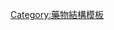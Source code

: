 {{Navbox
| name  = 色胺
| title = [[色胺]]及其衍生物
| state = {{{state|autocollapse}}}
|listclass = hlist
      | group1 = 伯胺衍生物
      | group1style = 
      | list1 = 
* [[血清素|5-羟色胺]]
* [[2-甲基-5-羟色胺]]
* [[色氨酸]]
* [[5-羟色氨酸]]
* {{tsl|en|4-HO-αMT||4-HO-αMT}}
* {{tsl|en|4-Me-αET||4-Me-αET}}
* {{tsl|en|4-Me-αMT||4-Me-αMT}}
* {{tsl|en|5-Benzyloxytryptamine||5-BT}}
* {{tsl|en|5-Carboxamidotryptamine||5-CT}}
* [[5-Ethoxy-AMT|5-Ethoxy-αMT]]
* {{tsl|en|5-Fluoro-AMT|5-氟-α-甲基色胺|5-氟-αMT}}
* [[5-氯-α-甲基色胺|5-氯-αMT]]
* {{tsl|en|α-Methyl-5-HT|α-甲基血清素|5-HO-αMT}}
* {{tsl|en|5-Methoxytryptamine|5-甲氧基色胺|5-MT}}
* {{tsl|en|5-Methoxy-7,N,N-trimethyltryptamine||5-MeO-7,N,N-TMT}}
* [[5-Methyl-AET|5-Methyl-αET]]
* {{tsl|en|5-MeO-AET||5-MeO-αET }}
* {{tsl|en|5-MeO-AMT||5-MeO-αMT}}
* {{tsl|en|5,7-Dihydroxytryptamine||5,7-Dihydroxytryptamine}}
* {{tsl|en|5-(Nonyloxy)tryptamine||5-(Nonyloxy)tryptamine}}
* {{tsl|en|6-Fluoro-AMT||6-Fluoro-αMT}}
* {{tsl|en|7-Methyl-αET||7-Methyl-αET}}
* {{tsl|en|alpha-Ethyltryptamine||αET}}
* {{tsl|en|alpha-Methyltryptamine||αMT}}
* {{tsl|en|AL-37350A||AL-37350A}}
* {{tsl|en|BW-723C86||BW-723C86}}
* [[α,α-二甲基色胺]]
* [[吲哚瑞酯]]
* {{tsl|en|Norbaeocystin||Norbaeocystin}}

      | group2 = 仲胺衍生物
      | group2style = 
      | list2 = 
* [[N-甲基色胺]](NMT)
* {{tsl|en|Ethylisopropyltryptamine||EiPT}}
* {{tsl|en|EMDT||EMDT}}
* [[Ethylpropyltryptamine|EPT]]
* {{tsl|en|Methylethyltryptamine||MET}}
* {{tsl|en|N-Methyl-N-isopropyltryptamine||MiPT}}
* {{tsl|en|Propylisopropyltryptamine||PiPT}}
* {{tsl|en|4-AcO-MET||4-AcO-MET}}
* {{tsl|en|4-HO-DSBT||4-HO-DSBT}}
* {{tsl|en|4-HO-MET||4-HO-MET}}
* {{tsl|en|4-HO-MiPT||4-HO-MiPT}}
* {{tsl|en|5-MeO-NBpBrT||5-MeO-NBpBrT}}
* {{tsl|en|Aeruginascin||Aeruginascin}}
* {{tsl|en|Baeocystin||Baeocystin}}
* {{tsl|en|Desformylflustrabromine||Desformylflustrabromine}}
* [[N-乙酰血清素]]
* [[褪黑素]]
      | group3 = 叔胺衍生物
      | group3style = 
      | list3 = 
* {{tsl|en|4,5-MDO-DiPT||4,5-MDO-DiPT}}
* {{tsl|en|4-AcO-DiPT||4-AcO-DiPT}}
* {{tsl|en|5-MeO-DALT||5-MeO-DALT}}
* {{tsl|en|5-MeO-DET||5-MeO-DET}}
* {{tsl|en|5-Methoxy-diisopropyltryptamine|5-甲氧基二异丙基色胺|5-MeO-DiPT}}
* [[5-MeO-MALT]]
* {{tsl|en|5-MeO-MiPT||5-MeO-MiPT}}
* {{tsl|en|5-MeO-DPT||5-MeO-DPT}}
* [[二丙基色胺|DPT]]
* {{tsl|en|4-AcO-DET||4-AcO-DET}}
* {{tsl|en|DALT||DALT}}
* [[二乙基色胺|DET]]
* [[二异丙基色胺|DiPT]]
* {{tsl|en|FGIN-127||FGIN-127}}
* {{tsl|en|FGIN-143||FGIN-143}}
* {{tsl|en|4-HO-MiPT||Miprocin}}
* [[4-羟二乙基色胺]]
* [[4-磷酸二乙基色胺]]
* [[4-羟二异丙基色胺]]
* [[4-AcO-MiPT]]
* [[N,1-二甲基色胺]]

{{Navbox|subgroup
| group2 = [[N,N-二甲基色胺|''N'',''N'']]-[[二甲基色胺]]<br>（DMT）<br>及衍生物
| list2 = 
* [[4-乙酰氧基二甲基色胺]]
* {{tsl|en|4,5-DHP-DMT||4,5-DHP-DMT}}
* {{tsl|en|4,5-MDO-DMT||4,5-MDO-DMT}}
* [[5-溴-N,N-二甲基色胺|5-溴二甲基色胺]]
* [[5-氟二甲基色胺]]
* [[4-甲氧基二甲基色胺]]
* [[5-乙氧基二甲基色胺]]
* [[5-乙基二甲基色胺]]
* [[5-甲基二甲基色胺]]
* [[5-甲氧基二甲基色胺]]
* [[7-甲基二甲基色胺]]
* {{tsl|en|MS-245||MS-245}}
* {{tsl|en|O-4310||O-4310}}
* {{tsl|en|ST-1936||ST-1936}}
* {{tsl|en|Yuremamine||Yuremamine}}
* [[蟾毒色胺]] (5-羟基二甲基色胺)
* [[脱磷酸裸盖菇素]] (4-羟基二甲基色胺)
* [[裸盖菇素]] (4-磷酸基二甲基色胺)
* [[利扎曲坦]]
* [[舒马曲坦]]
* [[佐米曲普坦]]

      | group4 = 氨基''N''成环<br>衍生物
      | group4style = 
      | list4 = 
* [[育亨宾]]
* [[奥昔哌汀]]
* {{tsl|en|Ibogaine||Ibogaine}}
  }}
      | group4 = 季胺衍生物
      | group4style = 
      | list4 = 
* [[蟾蜍特尼定]]

}}<noinclude>
{{collapsible option}}
[[Category:藥物結構模板]]
</noinclude>